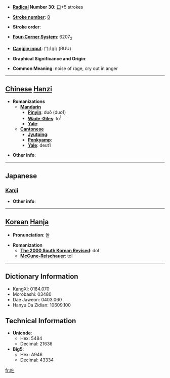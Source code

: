 * '''[[Wiktionary:Chinese radical index| Radical]] Number 30''': [[Wiktionary:Chinese radical index 口|口]]+5 strokes

* '''[[Wiktionary:Chinese total strokes index|Stroke number]]''': [[Wiktionary:Chinese total strokes index 8|8]]

* '''Stroke order''': 

* '''[[Wiktionary:Chinese four corner index|Four-Corner System]]''': 6207<sub>2</sub>

* '''[[Wiktionary:Chinese Cangjie index|Cangjie input]]''': 口山山 (RUU)

* '''Graphical Significance and Origin''': 

* '''Common Meaning''': noise of rage, cry out in anger

----

== [[Chinese]] [[Hanzi]] ==

* '''Romanizations'''
** '''[[Mandarin]]'''
*** '''[[Pinyin]]''': duō (duo1)
*** '''[[Wade-Giles]]''': to<sup>1</sup>
*** '''[[Yale]]''': 
** '''[[Cantonese]]'''
*** '''[[Jyutping]]''':
*** '''[[Penkyamp]]''': 
*** '''[[Yale]]''': deut1

* '''Other info''': 

----

==Japanese==
===[[Kanji]]===
{{kanji|on readings=[[とつ]] (totsu)|kun readings=[[しかる]] (shikaru), [[はなし]] (hanashi)}}

* '''Other info''':  

----

== [[Korean]] [[Hanja]] ==

* '''Pronunciation''': 돌

* '''Romanization'''
** '''[[The 2000 South Korean Revised Romanization|The 2000 South Korean Revised]]''': dol
** '''[[McCune-Reischauer]]''': tol

----

== Dictionary Information ==

* KangXi: 0184.070
* Morobashi: 03480
* Dae Jaweon: 0403.060
* Hanyu Da Zidian: 10609.100

== Technical Information ==

* '''Unicode''':
** Hex: 5484
** Decimal: 21636
* '''Big5''':
** Hex: A946
** Decimal: 43334

[[fr:咄]]